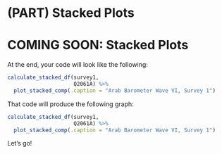 # (PART) Stacked Plots {-}
# COMING SOON: Stacked Plots

At the end, your code will look like the following:

```r

calculate_stacked_df(survey1,
                     Q2061A) %>%
  plot_stacked_comp(.caption = "Arab Barometer Wave VI, Survey 1")

```

That code will produce the following graph:


```r

calculate_stacked_df(survey1,
                     Q2061A) %>%
  plot_stacked_comp(.caption = "Arab Barometer Wave VI, Survey 1")

```

Let's go!
